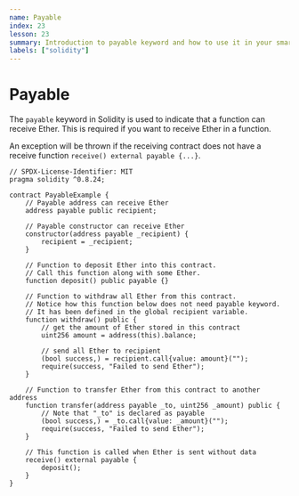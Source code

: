 ```yaml
---
name: Payable
index: 23
lesson: 23
summary: Introduction to payable keyword and how to use it in your smart contracts.
labels: ["solidity"]
---
```


# Payable

The `payable` keyword in Solidity is used to indicate that a function can receive Ether. This is required if you want to receive Ether in a function.

An exception will be thrown if the receiving contract does not have a receive function `receive() external payable {...}`.

```solidity
// SPDX-License-Identifier: MIT
pragma solidity ^0.8.24;

contract PayableExample {
    // Payable address can receive Ether
    address payable public recipient;

    // Payable constructor can receive Ether
    constructor(address payable _recipient) {
        recipient = _recipient;
    }

    // Function to deposit Ether into this contract.
    // Call this function along with some Ether.
    function deposit() public payable {}

    // Function to withdraw all Ether from this contract.
    // Notice how this function below does not need payable keyword.
    // It has been defined in the global recipient variable.
    function withdraw() public {
        // get the amount of Ether stored in this contract
        uint256 amount = address(this).balance;

        // send all Ether to recipient
        (bool success,) = recipient.call{value: amount}("");
        require(success, "Failed to send Ether");
    }

    // Function to transfer Ether from this contract to another address
    function transfer(address payable _to, uint256 _amount) public {
        // Note that "_to" is declared as payable
        (bool success,) = _to.call{value: _amount}("");
        require(success, "Failed to send Ether");
    }

    // This function is called when Ether is sent without data
    receive() external payable {
        deposit();
    }
}
```
